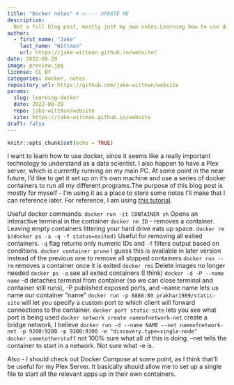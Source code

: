```yaml
---
title: "Docker notes" # <---- UPDATE ME
description:
  Not a full blog post, mostly just my own notes.Learning how to use docker for professional reasons and for my Plex server. # <---- UPDATE ME
author:
  - first_name: "Jake"
    last_name: "Wittman"
    url: https://jake-wittman.github.io/website/
date: 2022-08-28
image: preview.jpg
license: CC BY
categories: docker, notes
repository_url: https://github.com/jake-wittman/website
params:
  slug: learning-docker
  date: 2022-08-28
  repo: jake-wittman/website
  site: https://jake-wittman.github.io/website
draft: false
---
```


<!----
Use 
refinery::use_article_template(
    template = "_templates/standard_template.Rmd",
    slug = "how-cold-is-too-cold", 
    date = "2022-01-11",
    renv_new = TRUE
)
to generate new post

checklist:
  - check the "update me" messages in YAML above
  - initialise the _renv folder with refinery::renv_new("name of post folder")
  - populate the lockfile with refinery::renv_snapshot("name of post folder")
  - update the _renv folder from snapshot with refinery::restore("name of post folder")

---->


<!--------------- setup post ----------------->

```r
knitr::opts_chunk$set(echo = TRUE)

```


<!--------------- post ----------------->

I want to learn how to use docker, since it seems like a really important technology to understand as a data scientist. I also happen to have a Plex server, which is currently running on my main PC. At some point in the near future, I'd like to get it set up on it's own machine and use a series of docker containers to run all my different programs.The purpose of this blog post is mostly for myself - I'm using it as a place to store some notes I'll make that I can reference later. For reference, I am using [this tutorial](https://docker-curriculum.com/#sf-food-trucks).

Useful docker commands:
`docker run -it CONTAINER sh` Opens an interactive terminal in the container
`docker rm ID` - removes a container. Leaving empty containers littering your hard drive eats up space. 
`docker rm $(docker ps -a -q -f status=exited)` Useful for removing all exited containers. `-q` flag returns only numeric IDs and `-f` filters output based on conditions.
`docker container prune` I guess this is available in later version instead of the previous one to remove all stopped containers
`docker run --rm` removes a container once it is exited
`docker rmi` Delete images no longer needed
`docker ps -a` see all exited containers (I think)
`docker -d -P --name name` -d detaches terminal from container (so we can close terminal and container still runs), -P published exposed ports, and --name name lets us name our container "name"
`docker run -p 8888:80 prakhar1989/static-site` will let you specify a custom port to which client will forward connections to the container.
`docker port static-site` lets you see what port is being used
`docker network create nameofnetwork-net` create a bridge network, I believe
`docker run -d --name NAME --net nameofnetwork-net -p 9200:9200 -p 9300:9300 -e "discovery.type=single-node" docker.sometotherstuff` not 100% sure what all of this is doing. --net tells the container to start in a network. Not sure what -e is.

Also - I should check out Docker Compose at some point, as I think that'll be useful for my Plex Server. It basically should allow me to set up a single file to start all the relevant apps up in their own containers.
